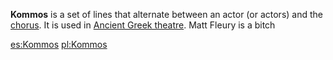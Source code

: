 '''Kommos''' is a set of lines that alternate between an actor (or actors) and the [[Greek chorus|chorus]].  It is used in [[Ancient Greek theatre]]. Matt Fleury is a bitch

{{theat-stub}}

[[es:Kommos]]
[[pl:Kommos]]